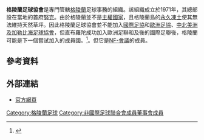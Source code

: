 {{國家足協
|Name               = 格陵蘭足球協會 
|Logo               = 
|Founded            = 1971年
|FIFA affiliation   = 不能加入
|Region             = [[非國際足球聯合會成員董事會|NF-會議]]
|Region affiliation = ?
|President          = Lars Lundblad
}}

'''格陵蘭足球協會'''是專門管轄[[格陵蘭|格陵蘭]]足球事務的組織。該組織成立於1971年，其總部設在當地的首府[[努克|努克]]。由於格陵蘭並不是[[主權國家|主權國家]]，且格陵蘭島的[[永久凍土|永久凍土]]使其無法維持天然草坪。因此格陵蘭足球協會並不能加入[[國際足協|國際足協]]和[[歐洲足協|歐洲足協]]、[[中北美洲及加勒比海足球協會|中北美洲及加勒比海足球協會]]，但直布羅陀成功加入歐洲足聯和及後的國際足聯後，格陵蘭可能是下一個嘗試加入的成員國。<ref>{{Cite web |url=http://kvf.fo/Archive_Articles/2013/06/05/gronland-vil-hava-uefa-limaskap |title=Grønland vil hava UEFA-limaskap |accessdate=2018-06-09 |archive-date=2017-09-09 |archive-url=https://web.archive.org/web/20170909142228/http://kvf.fo/Archive_Articles/2013/06/05/gronland-vil-hava-uefa-limaskap |dead-url=no }}</ref>。但它是[[非國際足球聯合會成員董事會|NF-會議]]的成員。

==參考資料==
{{Reflist}}

==外部連結==
*[https://web.archive.org/web/20140106012141/http://www.gbu.gl/ 官方網頁]

[[Category:格陵蘭足球|Category:格陵蘭足球]]
[[Category:非國際足球聯合會成員董事會成員|Category:非國際足球聯合會成員董事會成員]]
